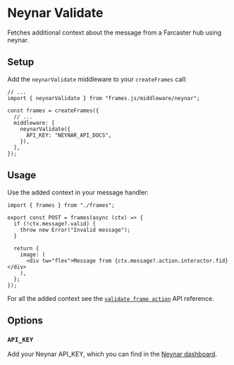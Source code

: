 # Neynar Validate

Fetches additional context about the message from a Farcaster hub using neynar.

## Setup

Add the `neynarValidate` middleware to your `createFrames` call:

```tsx [frames.ts]
// ...
import { neynarValidate } from "frames.js/middleware/neynar";

const frames = createFrames({
  // ...
  middleware: [
    neynarValidate({
      API_KEY: "NEYNAR_API_DOCS",
    }),
  ],
});
```

## Usage

Use the added context in your message handler:

```tsx [route.tsx]
import { frames } from "./frames";

export const POST = frames(async (ctx) => {
  if (!ctx.message?.valid) {
    throw new Error("Invalid message");
  }

  return {
    image: (
      <div tw="flex">Message from {ctx.message?.action.interactor.fid}</div>
    ),
  };
});
```

For all the added context see the [`validate frame action`](https://docs.neynar.com/reference/validate-frame) API reference.

## Options

### `API_KEY`

Add your Neynar API_KEY, which you can find in the [Neynar dashboard](https://dev.neynar.com/).
